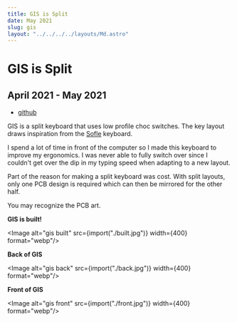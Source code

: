 ```yaml
---
title: GIS is Split
date: May 2021
slug: gis
layout: "../../../../layouts/Md.astro"
---
```



# GIS is Split

## April 2021 - May 2021

- [github](https://github.com/ec965/GIS)

GIS is a split keyboard that uses low profile choc switches. The key layout
draws inspiration from the
[Sofle](https://github.com/josefadamcik/SofleKeyboard) keyboard.

I spend a lot of time in front of the computer so I made this keyboard to
improve my ergonomics. I was never able to fully switch over since I couldn't
get over the dip in my typing speed when adapting to a new layout.

Part of the reason for making a split keyboard was cost. With split layouts,
only one PCB design is required which can then be mirrored for the other half.

You may recognize the PCB art.

**GIS is built!**

<Image alt="gis built" src={import("./built.jpg")} width={400} format="webp"/>

**Back of GIS**

<Image alt="gis back" src={import("./back.jpg")} width={400} format="webp"/>

**Front of GIS**

<Image alt="gis front" src={import("./front.jpg")} width={400} format="webp"/>
